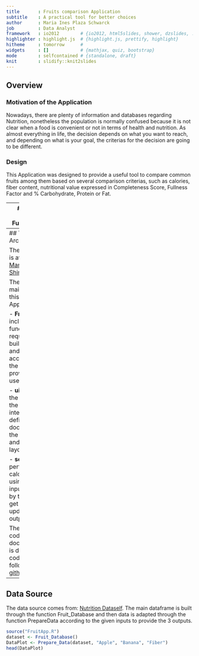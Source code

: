 ```yaml
---
title       : Fruits comparison Application
subtitle    : A practical tool for better choices
author      : Maria Ines Plaza Schwarck
job         : Data Analyst
framework   : io2012        # {io2012, html5slides, shower, dzslides, ...}
highlighter : highlight.js  # {highlight.js, prettify, highlight}
hitheme     : tomorrow      # 
widgets     : []            # {mathjax, quiz, bootstrap}
mode        : selfcontained # {standalone, draft}
knit        : slidify::knit2slides
---
```


## Overview


### Motivation of the Application

Nowadays, there are plenty of information and databases regarding Nutrition, nonetheless the population is normally confused because it is not clear when a food is convenient or not in terms of health and nutrition. As almost everything in life, the decision depends on what you want to reach, and depending on what is your goal, the criterias for the decision are going to be different.

### Design
This Application was designed to provide a useful tool to compare common fruits among them based on several comparison criterias, such as calories, fiber content, nutritional value expressed in Completeness Score, Fullness Factor and % Carbohydrate, Protein or Fat. 


--- 
## How it works / Functionality

The user should provide 4 inputs (all of them have predetermined values):

1. Portion measure: 100 grams or standard portion (1 median fruit or 1 cup, depending on the fruit)
2. Criteria: nutritional criteria to be considered to provide a recommendation. 
3. Fruit 1: Main fruit to be compared. 
4. Fruit 2: Fruit or fruits to be compared against. 

Based on the input, <strong> 3 outputs are automatically updated: </strong>

1. A statement with the Winner or recommendation. 
2. A graph adapted according to the criteria selected to show the comparison. 
3. A detailed table with the information for the selected fruits. 


--- 
## Technical Architecture

The application is available at: [Mari Plaza's Shinyapps](https://mariplaza.shinyapps.io/ShinyFinalProject)

There are 3 main files for this Application: 

- <strong>FruitApp.R:</strong> includes all the functions required to build the data and format it according to the inputs provider by the user. 

- <strong>ui.R:</strong> include the elements of the user interface defining the documentation, the 4 inputs and 3 outputs layout. 

- <strong>server.R:</strong> perform the calculations using the inputs provide by the user to get the updated outputs. 

The detailed code documentation is direct by the code in the following [github](https://github.com/MariPlaza/Data_Product)

--- 
## Data Source

The data source comes from: [Nutrition Dataself](http://nutritiondata.self.com/). The main dataframe is built through the function Fruit_Database and then data is adapted through the function PrepareData according to the given inputs to provide the 3 outputs. 


```r
source("FruitApp.R")
dataset <- Fruit_Database()
DataPlot <- Prepare_Data(dataset, "Apple", "Banana", "Fiber")
head(DataPlot)
```
